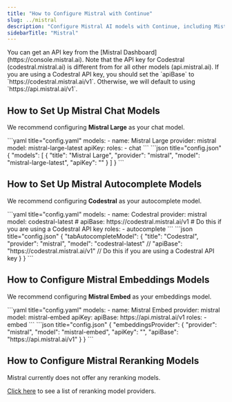```yaml
---
title: "How to Configure Mistral with Continue"
slug: ../mistral
description: "Configure Mistral AI models with Continue, including Mistral Large for chat, Codestral for code autocomplete, and Mistral Embed for embeddings with separate API key options"
sidebarTitle: "Mistral"
---
```


<Info>
  You can get an API key from the [Mistral
  Dashboard](https://console.mistral.ai). Note that the API key for Codestral
  (codestral.mistral.ai) is different from for all other models
  (api.mistral.ai). If you are using a Codestral API key, you should set the
  `apiBase` to `https://codestral.mistral.ai/v1`. Otherwise, we will default to
  using `https://api.mistral.ai/v1`.
</Info>

## How to Set Up Mistral Chat Models

We recommend configuring **Mistral Large** as your chat model.

<Tabs>
  <Tab title="YAML">
  ```yaml title="config.yaml"
  models:
    - name: Mistral Large
      provider: mistral
      model: mistral-large-latest 
      apiKey: <YOUR_MISTRAL_API_KEY>
      roles:
        - chat
  ```
  </Tab>
  <Tab title="JSON">
  ```json title="config.json"
  {
    "models": [
      {
        "title": "Mistral Large", 
        "provider": "mistral",
        "model": "mistral-large-latest",
        "apiKey": "<YOUR_MISTRAL_API_KEY>"
      }
    ]
  }
  ```
  </Tab>
</Tabs>

## How to Set Up Mistral Autocomplete Models

We recommend configuring **Codestral** as your autocomplete model.

<Tabs>
  <Tab title="YAML">
  ```yaml title="config.yaml"
  models:
    - name: Codestral
      provider: mistral
      model: codestral-latest
      # apiBase: https://codestral.mistral.ai/v1  # Do this if you are using a Codestral API key
      roles:
        - autocomplete
  ```
  </Tab>
  <Tab title="JSON">
  ```json title="config.json"
  {
    "tabAutocompleteModel": {
      "title": "Codestral",
      "provider": "mistral",
      "model": "codestral-latest"
      // "apiBase": "https://codestral.mistral.ai/v1"  // Do this if you are using a Codestral API key
    }
  }
  ```
  </Tab>
</Tabs>

## How to Configure Mistral Embeddings Models

We recommend configuring **Mistral Embed** as your embeddings model.

<Tabs>
  <Tab title="YAML">
  ```yaml title="config.yaml"
  models:
    - name: Mistral Embed
      provider: mistral
      model: mistral-embed
      apiKey: <YOUR_MISTRAL_API_KEY> 
      apiBase: https://api.mistral.ai/v1
      roles:
        - embed
  ```
  </Tab>
  <Tab title="JSON">
  ```json title="config.json"
  {
    "embeddingsProvider": {
      "provider": "mistral",
      "model": "mistral-embed", 
      "apiKey": "<YOUR_MISTRAL_API_KEY>",
      "apiBase": "https://api.mistral.ai/v1"
    }
  }
  ```
  </Tab>
</Tabs>

## How to Configure Mistral Reranking Models

Mistral currently does not offer any reranking models.

[Click here](../../model-roles/reranking.mdx) to see a list of reranking model providers.
